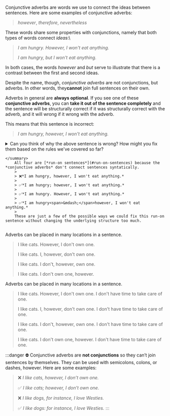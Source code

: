 Conjunctive adverbs are words we use to connect the ideas between sentences.
Here are some examples of conjunctive adverbs:

> *however*, *therefore*, *nevertheless*

These words share some properties with conjunctions, namely that both types of words connect *ideas*:\

> *I am hungry. However, I won't eat anything.*
>
> *I am hungry, but I won't eat anything.*

In both cases, the words *however* and *but* serve to illustrate that there is a contrast between the first and second ideas.

Despite the name, though, *conjunctive adverbs* are not conjunctions, but adverbs.
In other words, they**cannot** join full sentences on their own.

Adverbs in general are **always optional**.
If you see one of these **conjunctive adverbs**, you can **take it out of the sentence completely** and the sentence will be structurally correct if it was structurally correct with the adverb, and it will wrong if it wrong with the adverb.

This means that this sentence is incorrect:

> 
> *I am hungry, however, I won't eat anything.*
> 

<details>
    <summary>
        Can you think of why the above sentence is wrong? How might you fix them based on the rules we've covered so far?

    </summary>
        All four are [*run-on sentences*](#run-on-sentences) because the *conjunctive adverbs* don't connect sentences syntatically.
        > 
        > ❌*I am hungry, however, I won't eat anything.*
        > 
        > ✅*I am hungry; however, I won't eat anything.*
        > 
        > ✅*I am hungry. However, I won't eat anything.*
        > 
        > ✅*I am hungry<span>&mdash;</span>however, I won't eat anything.*
        > 
        These are just a few of the possible ways we could fix this run-on sentence without changing the underlying structure too much.
</details>


Adverbs can be placed in many locations in a sentence.
> I like cats. However, I don't own one.
>
> I like cats. I, however, don't own one.
>
> I like cats. I don't, however, own one.
>
> I like cats. I don't own one, however.


Adverbs can be placed in many locations in a sentence.
> I like cats. However, I don't own one. I don't have time to take care of one.
>
> I like cats. I, however, don't own one. I don't have time to take care of one.
>
> I like cats. I don't, however, own one. I don't have time to take care of one.
>
> I like cats. I don't own one, however. I don't have time to take care of one.


:::danger
⛔ Conjunctive adverbs are **not conjunctions** so they can’t join sentences by themselves. They can be used with semicolons, colons, or dashes, however. Here are some examples:

> ❌ *I like cats, however, I don’t own one.*
> 
> ✅ *I like cats; however, I don’t own one.*
> 
> ❌ *I like dogs, for instance, I love Westies.*
> 
> ✅ *I like dogs: for instance, I love Westies.*
:::



